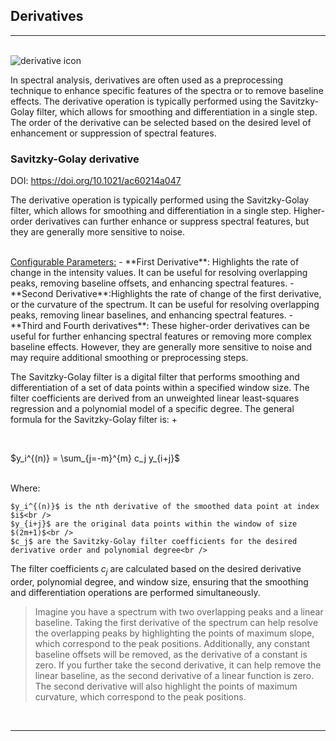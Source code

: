 
## Derivatives
<hr />
<br />
<Image src={`${imagePath}derivative_icon.svg`} alt="derivative icon" width={65} height={65} />

In spectral analysis, derivatives are often used as a preprocessing technique to enhance specific features of the spectra or to remove baseline effects. The derivative operation is typically performed using the Savitzky-Golay filter, which allows for smoothing and differentiation in a single step. The order of the derivative can be selected based on the desired level of enhancement or suppression of spectral features.

### Savitzky-Golay derivative

DOI: https://doi.org/10.1021/ac60214a047

The derivative operation is typically performed using the Savitzky-Golay filter, which allows for smoothing and differentiation in a single step. Higher-order derivatives can further enhance or suppress spectral features, but they are generally more sensitive to noise.

<br />
<u>Configurable Parameters:</u>
- **First Derivative**: Highlights the rate of change in the intensity values. It can be useful for resolving overlapping peaks, removing baseline offsets, and enhancing spectral features.
- **Second Derivative**:Highlights the rate of change of the first derivative, or the curvature of the spectrum. It can be useful for resolving overlapping peaks, removing linear baselines, and enhancing spectral features.
- **Third and Fourth derivatives**: These higher-order derivatives can be useful for further enhancing spectral features or removing more complex baseline effects. However, they are generally more sensitive to noise and may require additional smoothing or preprocessing steps.

The Savitzky-Golay filter is a digital filter that performs smoothing and differentiation of a set of data points within a specified window size. The filter coefficients are derived from an unweighted linear least-squares regression and a polynomial model of a specific degree. The general formula for the Savitzky-Golay filter is: +

<br />
<p style={{textAlign: 'center'}}>$y_i^{(n)} = \sum_{j=-m}^{m} c_j y_{i+j}$</p> 
<br />
Where:

    $y_i^{(n)}$ is the nth derivative of the smoothed data point at index $i$<br />
    $y_{i+j}$ are the original data points within the window of size $(2m+1)$<br />
    $c_j$ are the Savitzky-Golay filter coefficients for the desired derivative order and polynomial degree<br />

The filter coefficients $c_j$ are calculated based on the desired derivative order, polynomial degree, and window size, ensuring that the smoothing and differentiation operations are performed simultaneously.

>Imagine you have a spectrum with two overlapping peaks and a linear baseline. Taking the first derivative of the spectrum can help resolve the overlapping peaks by highlighting the points of maximum slope, which correspond to the peak positions. Additionally, any constant baseline offsets will be removed, as the derivative of a constant is zero. If you further take the second derivative, it can help remove the linear baseline, as the second derivative of a linear function is zero. The second derivative will also highlight the points of maximum curvature, which correspond to the peak positions.
>

<br />
<hr />
<br />
<div style={{ display: 'grid', gridTemplateColumns: 'repeat(2, 1fr)', gap: '1rem' }}>
  <ImageLink href="/preprocessing/standardization" image={{ alt: "standardization icon", src: `${imagePath}standardization_icon.svg` }} text="Standardize" />
  <ImageLink href="/preprocessing/baseline_correction" image={{ alt: "baseline correction icon", src: `${imagePath}baseline_icon.svg` }} text="Baseline" />
  <ImageLink href="/preprocessing/smoothing" image={{ alt: "smoothing icon", src: `${imagePath}smoothing_icon.svg` }} text="Smooth" />
  <ImageLink href="/preprocessing/offset" image={{ alt: "offset icon", src: `${imagePath}offset_icon.svg` }} text="Offset" />
  <ImageLink href="/preprocessing/normalization" image={{ alt: "normalization icon", src: `${imagePath}normalization_icon.svg` }} text="Normalize" />
  <ImageLink href="/preprocessing/peak_detection" image={{ alt: "peak detection icon", src: `${imagePath}peak_detection_icon.svg` }} text="Peaks" />
  <ImageLink href="/preprocessing/offset" image={{ alt: "offset icon", src: `${imagePath}derivative_icon.svg` }} text="Derivative" />
  <ImageLink href="/preprocessing/restore" image={{ alt: "restore icon", src: `${imagePath}restore_icon.svg` }} text="Restore Spectra" />
</div>